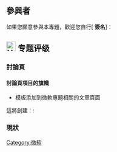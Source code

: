 {{维基专题状态|Draft}}
<div style="text-align: center;font-size: 300%;">
{{lang|cn|{{color|#e57837|微}} {{color|#75c63b|软}} {{color|#638edd|专}} {{color|#f2d20d|题}}}}                                                      
</div>
== 參與者 ==
如果您願意參與本專題，歡迎您自行[{{fullurl:WikiProject:微软/成员|action=edit}} '''簽名''']：
{{HideH
|Head         = 维基微软专题成员列表
|FrameStyle   = width: 600px; border: 1px solid #D4D4D4; padding: 5px;
|HeadStyle    = background: #E6C3C3;
|ContentStyle = 
}}
{{Wikipedia:微软专题/成员}}
{{HideF}}

<div class="tright">{{Articles by Quality and Importance| project = 微软|}}</div>

== [[File:Yellow_star,_blue_check,_green_plus.svg|25px]] 专题评级 ==
=== 討論頁 ===
==== 討論頁項目的旗幟 ====
* {{tl|微软专题|class= |importance= }}模板添加到微軟專題相關的文章頁面

這將創建：:
{{微软专题|class= |importance= |category=no}}
=== 現狀 ===
{{Progression rainbow/auto|微软}}
{{Articles by Quality|topic=微软|project=微软|format=TOC}}
{{Articles by Importance|topic=微软|project=微软|format=TOC}}
{{WikiProject Footer}}
[[Category:微软|Category:微软]]